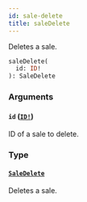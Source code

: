 ```yaml
---
id: sale-delete
title: saleDelete
---
```


Deletes a sale.

```graphql
saleDelete(
  id: ID!
): SaleDelete

```

### Arguments

#### `id` ([`ID!`](/docs/developer/api-reference/scalars/id))

ID of a sale to delete.

### Type

#### [`SaleDelete`](/docs/developer/api-reference/objects/sale-delete)

Deletes a sale.
